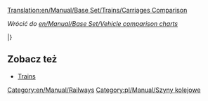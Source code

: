 [[Translation:en/Manual/Base Set/Trains/Carriages Comparison]]

''Wrócić do [[en/Manual/Base Set/Vehicle comparison charts]]''{{en/-right}}

<!--{{TrainCarriageHeader}}-->{{pl/Manual/Base Set/Trains/NagłówekWagonuKolejowego}}

{{en/Manual/Base Set/Trains/TrainCarriageRow|climate=TSR_
|name=[[pl/Manual/Base Set/Trains/Wagon opancerzony|Armoured Van]] [[File:en/Manual/Base Set/Trains/Armouredvan.png]]
|costGBP=1,494
|costUSD=2,988
|weightEmpty=30
|weightRail=32
|weightMonoRail=33 
|weightMagLev=33
|cargoType=kosztowności/złoto/diamenty
|capacityRail=20 worków
|capacityMonoRail=25 bags
|capacityMagLev=27 bags
}}

{{en/Manual/Base Set/Trains/TrainCarriageRow|
___Y|[[en/Manual/Base Set/Trains/Battery Truck]]|1,148|2,296|18|23|24|25|batteries|22|27|29}}

{{en/Manual/Base Set/Trains/TrainCarriageRow|
___Y|[[en/Manual/Base Set/Trains/Bubble Van]]|1,113|2,226|21|22|22|22|bubbles|20|25|27}}

{{en/Manual/Base Set/Trains/TrainCarriageRow|
___Y|[[en/Manual/Base Set/Trains/Candyfloss Hopper]]|1,042|2,084|20|50|55|57|candyfloss|30 tonnes|35 tonnes|37 tonnes}}

{{en/Manual/Base Set/Trains/TrainCarriageRow|
TS__|[[pl/Manual/Base Set/Trains/Wagon na węgiel|Coal Car]] [[File:en/Manual/Base Set/Trains/Coaltruck.png]]|1,031|2,062|18|48|53|55|węgiel|30 ton|35 tonnes|37 tonnes}}

{{en/Manual/Base Set/Trains/TrainCarriageRow|___Y|[[en/Manual/Base Set/Trains/Cola Tanker]]|1,066|2,132|24|49|54|56|cola|25,000 litres|30,000 litres|32,000 litres}}

{{en/Manual/Base Set/Trains/TrainCarriageRow|
__R_|[[pl/Manual/Base Set/Trains/Wagon na rudę miedzi|Copper Ore Hopper]] [[File:en/Manual/Base Set/Trains/Copperorehopper.png]]|1,048|2,096|19|49|54|56|ruda miedzi|30 ton|35 tonnes|37 tonnes}}

{{en/Manual/Base Set/Trains/TrainCarriageRow|
___Y|[[en/Manual/Base Set/Trains/Fizzy Drink Truck]]|1,130|2,260|18|21|21|22|fizzy drinks|25|30|32}}

{{en/Manual/Base Set/Trains/TrainCarriageRow|
_SR_|[[pl/Manual/Base Set/Trains/Wagon na żywność|Food Van]] [[File:en/Manual/Base Set/Trains/Foodvan.png]]|1,119|2,238|22|47|52|54|żywność|25 ton|30 tonnes|32 tonnes}}

{{en/Manual/Base Set/Trains/TrainCarriageRow|
__R_|[[pl/Manual/Base Set/Trains/Wagon na owoce|Fruit Truck]] [[File:en/Manual/Base Set/Trains/Fruittruck.png]]|1,066|2,132|18|43|48|50|owoc|25 ton|30 tonnes|32 tonnes}}

{{en/Manual/Base Set/Trains/TrainCarriageRow|
TSR_|[[pl/Manual/Base Set/Trains/Wagon towarowy|Goods Van]] [[File:en/Manual/Base Set/Trains/Goodsvan.png]]|1,113|2,226|21|33|36|37|towary|25 skrzyń|30 crates|32 crates}}

{{en/Manual/Base Set/Trains/TrainCarriageRow|
TSR_|[[pl/Manual/Base Set/Trains/Wagon na ziarno|Grain Hopper]] [[File:en/Manual/Base Set/Trains/Grainhopper.png]]|1,066|2,132|19|49|54|56|ziarno|30 tonnes|35 tonnes|37 tonnes}}

{{en/Manual/Base Set/Trains/TrainCarriageRow|
T___|[[pl/Manual/Base Set/Trains/Wagon na rudę żelaza|Iron Ore Hopper]] [[File:en/Manual/Base Set/Trains/Ironorehopper.png]]|1,048|2,096|19|49|54|56|ruda żelaza|30 ton|35 tonnes|37 tonnes}}

{{en/Manual/Base Set/Trains/TrainCarriageRow|
TS__|[[pl/Manual/Base Set/Trains/Wagon na żywiec|Livestock Van]] [[File:en/Manual/Base Set/Trains/Livestockvan.png]]|1,125|2,250|20|24|25|26|żywiec|25 sztuk|30 items|32 items}}

{{en/Manual/Base Set/Trains/TrainCarriageRow|
TSRY|[[pl/Manual/Base Set/Trains/Wagon pocztowy|Mail Van]] [[File:en/Manual/Base Set/Trains/Mailvan.png]]|1,335|2,670|21|28|29|30|poczta|30 toreb|35 bags|37 bags}}

{{en/Manual/Base Set/Trains/TrainCarriageRow|
TSR_|[[pl/Manual/Base Set/Trains/Cysterna na ropę|Oil Tanker]] [[File:en/Manual/Base Set/Trains/Oiltanker car.png]]|1,171|2,342|24|54|59|61|nafta|30,000|35,000|37,000 litrów}}

{{en/Manual/Base Set/Trains/TrainCarriageRow|
_S__|[[pl/Manual/Base Set/Trains/Wagon na papier|Paper Truck]] [[File:en/Manual/Base Set/Trains/Papertruck.png]]|1,148|2,296|18|38|43|45|papier|20 ton|25 tonnes|27 tonnes}}

{{en/Manual/Base Set/Trains/TrainCarriageRow|
TSRY|[[pl/Manual/Base Set/Trains/Przewóz pasażerski|Passenger Carriage]] [[File:en/Manual/Base Set/Trains/Passengercarriage.png]]|1,447|2,894|25|27|27|27|pasażerowie|40|45|47}}

{{en/Manual/Base Set/Trains/TrainCarriageRow|
___Y|[[en/Manual/Base Set/Trains/Plastic Truck]]|1,119|2,238|18|48|53|55|plastic|30,000 litres|35,000 litres|37,000 litres}}

{{en/Manual/Base Set/Trains/TrainCarriageRow|
__R_|[[pl/Manual/Base Set/Trains/Wagon na kauczuk|Rubber Truck]] [[File:en/Manual/Base Set/Trains/Rubbertruck.png]]|1,083|2,166|19|40|45|47|kauczuk|21,000 litrów|26,000 litrów|28,000 litrów}}

{{en/Manual/Base Set/Trains/TrainCarriageRow|
T___|[[pl/Manual/Base Set/Trains/Wagon na stal|Steel Truck]] [[File:en/Manual/Base Set/Trains/Steeltruck.png]]|1,148|2,296|18|38|43|45|stal|20 ton|25 ton|27 ton}}

{{en/Manual/Base Set/Trains/TrainCarriageRow|
___Y|[[en/Manual/Base Set/Trains/Sugar Truck]]|1,031|2,062|19|49|54|56|sugar|30 tonnes|35 tonnes|37 tonnes}}

{{en/Manual/Base Set/Trains/TrainCarriageRow|
___Y|[[en/Manual/Base Set/Trains/Sweet Van]]|1,060|2,120|21|28|30|31|sweets|25 bags|30 bags|32 bags}}

{{en/Manual/Base Set/Trains/TrainCarriageRow|
___Y|[[en/Manual/Base Set/Trains/Toffee Hopper]]|1,125|2,250|20|50|55|57|toffee|30 tonnes|35 tonnes|37 tonnes}}

{{en/Manual/Base Set/Trains/TrainCarriageRow|
___Y|[[en/Manual/Base Set/Trains/Toy Van]]|1,072|2,144|21|23|24|24|toys|20|25|27}}

{{en/Manual/Base Set/Trains/TrainCarriageRow|
__R_|[[pl/Manual/Base Set/Trains/Cysterna na wodę|Water Tanker]] [[File:en/Manual/Base Set/Trains/Watertanker.png]]|1,166|2,332|25|50|55|57|woda|25,000 litrów|30,000 litrów|32,000 litrów}}

{{en/Manual/Base Set/Trains/TrainCarriageRow|
TSR_|[[pl/Manual/Base Set/Trains/Wagon na drewno|Wood Truck]] [[File:en/Manual/Base Set/Trains/Woodtruck.png]]|1,060|2,120|16|46|51|53|drewno|30 ton|35 ton|37 ton}}

|}

==Zobacz też==
* [[pl/Manual/Pociągi#lista-lokomotyw-i-wagonow|Trains]]

[[Category:en/Manual/Railways]][[Category:pl/Manual/Szyny kolejowe]]